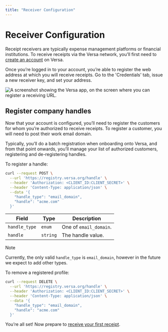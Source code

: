 ```yaml
---
title: "Receiver Configuration"
---
```


# Receiver Configuration

Receipt receivers are typically expense management platforms or financial institutions. To receive receipts via the Versa network, you’ll first need to [create an account](https://app.versa.org) on Versa.

Once you’re logged in to your account, you’re able to register the web address at which you will receive receipts. Go to the 'Credentials' tab, issue a new receiver key, and set your address.

![A screenshot showing the Versa app, on the screen where you can register a receiving URL.](https://raw.githubusercontent.com/versa-protocol/docs/main/assets/temp-register-address-screenshot.png)

## Register company handles

Now that your account is configured, you’ll need to register the customers for whom you’re authorized to receive receipts. To register a customer, you will need to post their work email domain.

Typically, you’ll do a batch registration when onboarding onto Versa, and from that point onwards, you’ll manage your list of authorized customers, registering and de-registering handles.

To register a handle:

```bash
curl --request POST \
  --url 'https://registry.versa.org/handle' \
  --header 'Authorization: <CLIENT_ID:CLIENT_SECRET>' \
  --header 'Content-Type: application/json' \
  --data '{
    "handle_type": "email_domain",
    "handle": "acme.com"
  }'
```

| Field         | Type     | Description            |
| ------------- | -------- | ---------------------- |
| `handle_type` | `enum`   | One of `email_domain`. |
| `handle`      | `string` | The handle value.      |

> [!NOTE]
> Currently, the only valid `handle_type` is `email_domain`, however in the future we expect to add other types.

To remove a registered profile:

```bash
curl --request DELETE \
  --url 'https://registry.versa.org/handle' \
  --header 'Authorization: <CLIENT_ID:CLIENT_SECRET>' \
  --header 'Content-Type: application/json' \
  --data '{
    "handle_type": "email_domain",
    "handle": "acme.com"
  }'
```

You’re all set! Now prepare to [receive your first receipt](https://docs.versa.org/receiving).

